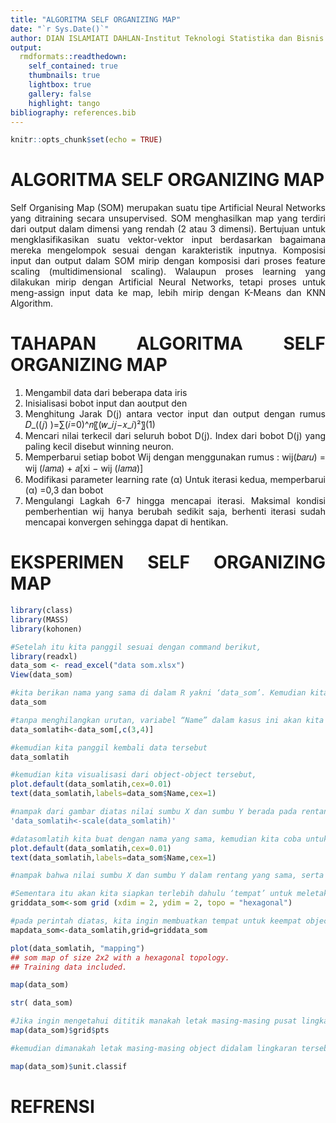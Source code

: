 ```yaml
---
title: "ALGORITMA SELF ORGANIZING MAP"
date: "`r Sys.Date()`"
author: DIAN ISLAMIATI DAHLAN-Institut Teknologi Statistika dan Bisnis Muhammadiyah
output:
  rmdformats::readthedown:
    self_contained: true
    thumbnails: true
    lightbox: true
    gallery: false
    highlight: tango
bibliography: references.bib
---
```


```{=html}
<style>
body{
text-align: justify}
</style>
```
```r
knitr::opts_chunk$set(echo = TRUE)
```
# ALGORITMA SELF ORGANIZING MAP


Self Organising Map (SOM) merupakan suatu tipe Artificial Neural Networks yang ditraining secara unsupervised. SOM menghasilkan map yang terdiri dari output dalam dimensi yang rendah (2 atau 3 dimensi). Bertujuan untuk mengklasifikasikan suatu vektor-vektor input berdasarkan bagaimana mereka mengelompok sesuai dengan karakteristik inputnya. Komposisi input dan output dalam SOM mirip dengan komposisi dari proses feature scaling (multidimensional scaling). Walaupun proses learning yang dilakukan mirip dengan Artificial Neural Networks, tetapi proses untuk meng-assign input data ke map, lebih mirip dengan K-Means dan KNN Algorithm.



# TAHAPAN ALGORITMA SELF ORGANIZING MAP


1. Mengambil data dari beberapa data iris
 2. Inisialisasi	bobot	input	dan	aoutput	den
 3. Menghitung	Jarak	D(j)	antara	vector	input	dan  output dengan rumus              𝐷_((𝑗) )=∑(𝑖=0)^𝑛〖(𝑤_𝑖𝑗−𝑥_𝑖)²〗(1)
 4. Mencari nilai terkecil dari seluruh bobot D(j). Index  dari bobot D(j) yang paling   kecil disebut winning  neuron.
 5. Memperbarui setiap bobot Wij dengan  menggunakan rumus :
wij(𝑏𝑎𝑟𝑢) = wij (𝑙𝑎𝑚𝑎) + 𝑎[xi − wij (𝑙𝑎𝑚𝑎)]  
 6. Modifikasi parameter learning rate (α) Untuk  iterasi kedua, memperbarui (α) =0,3 dan bobot  
  7. Mengulangi Lagkah 6-7 hingga mencapai iterasi.  Maksimal kondisi pemberhentian	wij	hanya  berubah sedikit saja, berhenti iterasi sudah  mencapai konvergen sehingga dapat di hentikan.


# EKSPERIMEN SELF ORGANIZING MAP

```r
library(class)
library(MASS)
library(kohonen)
```
```r
#Setelah itu kita panggil sesuai dengan command berikut,
library(readxl)
data_som <- read_excel("data som.xlsx")
View(data_som)
```
```r
#kita berikan nama yang sama di dalam R yakni ‘data_som’. Kemudian kita panggil data tersebut
data_som
```
```r
#tanpa menghilangkan urutan, variabel “Name” dalam kasus ini akan kita sembunyikan terlebih dahulu.
data_somlatih<-data_som[,c(3,4)]
```
```r
#kemudian kita panggil kembali data tersebut
data_somlatih
```
```r
#kemudian kita visualisasi dari object-object tersebut,
plot.default(data_somlatih,cex=0.01)
text(data_somlatih,labels=data_som$Name,cex=1)
```
```r
#nampak dari gambar diatas nilai sumbu X dan sumbu Y berada pada rentang yang sangat berbeda. Sehingga nilai-nilai tersebut dapat dibuat dalam rentang yang berdekatan
'data_somlatih<-scale(data_somlatih)'
```
```r
#datasomlatih kita buat dengan nama yang sama, kemudian kita coba untuk plot ulang
plot.default(data_somlatih,cex=0.01)
text(data_somlatih,labels=data_som$Name,cex=1)
```
```r
#nampak bahwa nilai sumbu X dan sumbu Y dalam rentang yang sama, serta akan memudahkan kita dalam mengelompokkan ke dalam visualisasi SOM.

#Sementara itu akan kita siapkan terlebih dahulu ‘tempat’ untuk meletakkan object-object ABCD diatas.
griddata_som<-som grid (xdim = 2, ydim = 2, topo = "hexagonal")
```
```r
#pada perintah diatas, kita ingin membuatkan tempat untuk keempat object kita ke dalam empat buah lingkaran (xdim = 2 dikali ydim 2 = 4 lingkaran), kemudian kita lakukan pengelompokan dengan SOM,
mapdata_som<-data_somlatih,grid=griddata_som
```
```r
plot(data_somlatih, "mapping")
## som map of size 2x2 with a hexagonal topology.
## Training data included.
```
```r
map(data_som)
```
```r
str( data_som)
```
```r
#Jika ingin mengetahui dititik manakah letak masing-masing pusat lingkaran pada plot diatas? maka dapat kita gunakan perintah berikut,
map(data_som)$grid$pts
```
```r
#kemudian dimanakah letak masing-masing object didalam lingkaran tersebut? bisa kita lihat melalui informasi “$unit.classif”" yang bisa kita panggil seperti berikut,

map(data_som)$unit.classif
```


# REFRENSI